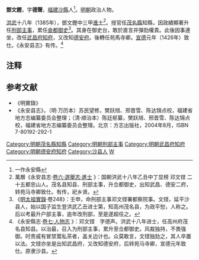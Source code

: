 '''鄧文鏗'''，字'''德聲'''，[[福建|福建]][[沙縣|沙縣]]人<ref>一作永安縣</ref>。[[明朝|明朝]]政治人物。

[[洪武|洪武]]十八年（1385年），鄧文鏗中三甲[[進士|進士]]<ref>萬曆《永安县志·[http://www.fjsq.gov.cn/ShowText.asp?ToBook=6050&index=99& 卷六·選舉志·進士] {{Wayback|url=http://www.fjsq.gov.cn/ShowText.asp?ToBook=6050&index=99& |date=20160304103617 }}》：国朝洪武十八年乙丑中丁显榜 邓文铿 二十五都忠山人。茂名县知县、刑部主事，升佥都御史，出知武昌、德安二府，转苑马寺卿致仕。有传，祀乡贤。</ref>。授官任[[茂名縣|茂名縣]]知縣，因政績顯著升任[[刑部|刑部]][[主事|主事]]，累任[[僉都御史|僉都御史]]<ref>《[[明太祖實錄|明太祖實錄]]·卷248》：壬申，命刑部主事邓文铿署都察院事。文铿，延平沙县人，始以国子监生登洪武乙丑进士第，知高州茂名县，为政平恕，人称之。后以考最升户部主事，逾年改刑部，至是遂超任之。</ref>。其身在御史台，敢於直言并彈劾權貴。此後因事連坐，改任[[武昌府|武昌府]][[知府|知府]]，又改知[[德安府|德安府]]。後轉任苑馬寺卿。[[宣德|宣德]]元年（1426年）致仕。《永安县志》有传。<ref>《永安縣志·[http://www.fjsq.gov.cn/ShowText.asp?ToBook=6050&index=110& 卷七·人物志] {{Wayback|url=http://www.fjsq.gov.cn/ShowText.asp?ToBook=6050&index=110& |date=20160304113537 }}》：邓文铿　字德声。洪武十八年进士，任高州府茂名县知县。以治最，召入为刑部主事，累升至佥都御史。风裁独持，不畏强御。时贵戚有冒禁鬻私茶者，盖关边计也。众莫敢言，文铿独劾之，其人卒置以法。文铿亦坐是出知武昌府，又改知德安府，后转苑马寺卿，宣德元年致仕。原隶沙县。</ref>

==注释==
{{reflist}}

==参考文献==
*《明實錄》
*《永安县志》，（明·万历本）苏民望修，樊跃旭、邢晋雪、陈达锦点校，福建省地方志编纂委员会整理；（清·顺治本）陈廷枢纂，樊跃旭、邢晋雪、陈达锦点校，福建省地方志编纂委员会整理。北京：方志出版社，2004年8月，ISBN 7-80192-292-1

{{明朝人物小作品}}
{{洪武十八年乙丑科殿試金榜}}
{{DEFAULTSORT:Deng鄧}}
[[Category:明朝茂名縣知縣|Category:明朝茂名縣知縣]]
[[Category:明朝刑部主事|Category:明朝刑部主事]]
[[Category:明朝武昌府知府|Category:明朝武昌府知府]]
[[Category:明朝德安府知府|Category:明朝德安府知府]]
[[Category:沙县人|Category:沙县人]]
[[Category:鄧姓|W]]